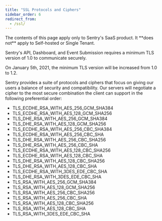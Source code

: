 ```yaml
---
title: "SSL Protocols and Ciphers"
sidebar_order: 6
redirect_from:
  - /ssl/
---
```


<Alert title="Note" level="warning">
  The contents of this page apply only to Sentry's SaaS product. It **does not**
  apply to Self-hosted or Single Tenant.
</Alert>

Sentry's API, Dashboard, and Event Submission requires a minimum TLS version of 1.0 to communicate securely.

On January 5th, 2021, the minimum TLS version will be increased from 1.0 to 1.2.

Sentry provides a suite of protocols and ciphers that focus on giving our users a balance of security and compatibility. Our servers will negotiate a cipher to the most secure combination the client can support in the following preferential order:

- TLS_ECDHE_RSA_WITH_AES_256_GCM_SHA384
- TLS_ECDHE_RSA_WITH_AES_128_GCM_SHA256
- TLS_DHE_RSA_WITH_AES_256_GCM_SHA384
- TLS_DHE_RSA_WITH_AES_128_GCM_SHA256
- TLS_ECDHE_RSA_WITH_AES_256_CBC_SHA384
- TLS_ECDHE_RSA_WITH_AES_256_CBC_SHA
- TLS_DHE_RSA_WITH_AES_256_CBC_SHA256
- TLS_DHE_RSA_WITH_AES_256_CBC_SHA
- TLS_ECDHE_RSA_WITH_AES_128_CBC_SHA256
- TLS_ECDHE_RSA_WITH_AES_128_CBC_SHA
- TLS_DHE_RSA_WITH_AES_128_CBC_SHA256
- TLS_DHE_RSA_WITH_AES_128_CBC_SHA
- TLS_ECDHE_RSA_WITH_3DES_EDE_CBC_SHA
- TLS_DHE_RSA_WITH_3DES_EDE_CBC_SHA
- TLS_RSA_WITH_AES_256_GCM_SHA384
- TLS_RSA_WITH_AES_128_GCM_SHA256
- TLS_RSA_WITH_AES_256_CBC_SHA256
- TLS_RSA_WITH_AES_256_CBC_SHA
- TLS_RSA_WITH_AES_128_CBC_SHA256
- TLS_RSA_WITH_AES_128_CBC_SHA
- TLS_RSA_WITH_3DES_EDE_CBC_SHA
